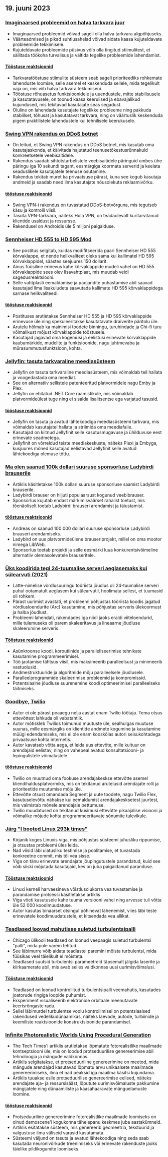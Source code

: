 

<CallToAction />

<Steps>

## 19. juuni 2023

### [Imaginaarsed probleemid on halva tarkvara juur](https://cerebralab.com/Imaginary_Problems_Are_the_Root_of_Bad_Software)

- Imaginaarsed probleemid võivad sageli olla halva tarkvara algpõhjuseks.
- Väärteadmised ja pikad suhtlusahelad võivad aidata kaasa kujuteldavate probleemide tekkimisele.
- Kujuteldavate probleemide püsivus võib olla tingitud stiimulitest, et säilitada töökoha turvalisus ja vältida tegelike probleemide lahendamist.

#### [Tööstuse reaktsioonid](http://news.ycombinator.com/item?id=36380711)

- Tarkvaratööstuse stiimulite süsteem seab sageli prioriteediks rohkemate lahenduste loomise, selle asemel et keskenduda sellele, mida tegelikult vaja on, mis viib halva tarkvara tekkimiseni.
- Tööstuse rõhuasetus funktsioonidele ja uuendustele, mitte stabiilsusele ja kasutatavusele, on toonud kaasa keerulised ja ebavajalikud kujundused, mis tekitavad kasutajate seas segadust.
- Oluline on lahendada kasutajate tegelikke probleeme ning pakkuda stabiilset, tõhusat ja kasutatavat tarkvara, ning on väärtuslik keskenduda pigem praktilistele lahendustele kui tehnilisele keerukusele.

### [Swing VPN rakendus on DDoS botnet](https://lecromee.github.io/posts/swing_vpn_ddosing_sites/)

- On leitud, et Swing VPN rakendus on DDoS botnet, mis kasutab oma kasutajaskonda, et käivitada hajutatud teenusetõkestusrünnakuid konkreetsetele veebisaitidele.
- Rakendus saadab sihtotstarbelistele veebisaitidele päringuid umbes ühe päringu iga 10 sekundi tagant, eesmärgiga koormata serverid ja keelata seaduslikele kasutajatele teenuse osutamine.
- Rakendus tekitab muret ka privaatsuse pärast, kuna see kogub kasutaja andmeid ja saadab need ilma kasutajate nõusolekuta reklaamivõrku.

#### [tööstuse reaktsioonid](http://news.ycombinator.com/item?id=36382700)

- Swing VPN-i rakendus on tuvastatud DDoS-botvõrguna, mis tegutseb käsu ja kontrolli viisil.
- Tasuta VPN-tarkvara, näiteks Hola VPN, on teadaolevalt kuritarvitanud klientide usaldust ja ressursse.
- Rakendusel on Androidis üle 5 miljoni paigalduse.

### [Sennheiser HD 555 to HD 595 Mod](http://mikebeauchamp.com/misc/sennheiser-hd-555-to-hd-595-mod/)

- See postitus selgitab, kuidas modifitseerida paari Sennheiser HD 555 kõrvaklappe, et nende helikvaliteet oleks sama kui kallimatel HD 595 kõrvaklappidel, säästes seejuures 150 dollarit.
- Ainus füüsiline erinevus kahe kõrvaklappide mudeli vahel on HD 555 kõrvaklappide sees olev lisavahtplaat, mis muudab veidi sagedusreaktsiooni.
- Selle vahtplasti eemaldamise ja padjandite puhastamise abil saavad kasutajad ilma lisakuludeta saavutada kallimate HD 595 kõrvaklappidega sarnase helikvaliteedi.

#### [tööstuse reaktsioonid](http://news.ycombinator.com/item?id=36377875)

- Postituses arutletakse Sennheiser HD 555 ja HD 595 kõrvaklappide erinevuse üle ning spekuleeritakse kasutatavate draiverite päritolu üle.
- Arutelu hõlmab ka mainimisi toodete binningu, turuhindade ja Chi-fi turu võimalikust mõjust kõrvaklappide tööstusele.
- Kasutajad jagavad oma kogemusi ja eelistusi erinevate kõrvaklappide kaubamärkide, mudelite ja funktsioonide, nagu juhtmevaba ja mürasummutusfunktsioon, kohta.

### [Jellyfin: tasuta tarkvaraline meediasüsteem](https://github.com/jellyfin/jellyfin)

- Jellyfin on tasuta tarkvaraline meediasüsteem, mis võimaldab teil hallata ja voogedastada oma meediat.
- See on alternatiiv sellistele patenteeritud platvormidele nagu Emby ja Plex.
- Jellyfin on ehitatud .NET Core raamistikule, mis võimaldab platvormideülest tuge ning ei sisalda lisalitsentse ega varjatud tasusid.

#### [tööstuse reaktsioonid](http://news.ycombinator.com/item?id=36378689)

- Jellyfin on tasuta ja avatud lähtekoodiga meediasüsteemi tarkvara, mis võimaldab kasutajatel hallata ja striimida oma meediafaile.
- Kasutajad on kiitnud Jellyfinit selle kasutusmugavuse ja ühilduvuse eest erinevate seadmetega.
- Jellyfinit on võrreldud teiste meediakeskuste, näiteks Plexi ja Embyga, kusjuures mõned kasutajad eelistavad Jellyfinit selle avatud lähtekoodiga olemuse tõttu.

### [Ma olen saanud 100k dollari suuruse sponsorluse Ladybirdi brauserile](https://twitter.com/awesomekling/status/1670298370550779905)

- Artiklis käsitletakse 100k dollari suuruse sponsorluse saamist Ladybirdi brauserile.
- Ladybirdi brauser on hiljuti populaarsust kogunud veebibrauser.
- Sponsorlus kujutab endast märkimisväärset rahalist toetust, mis tõenäoliselt toetab Ladybirdi brauseri arendamist ja täiustamist.

#### [tööstuse reaktsioonid](http://news.ycombinator.com/item?id=36377805)

- Andreas on saanud 100 000 dollari suuruse sponsorluse Ladybirdi brauseri arendamiseks.
- Ladybird on uus platvormideülene brauseriprojekt, millel on oma mootor nimega LibWeb.
- Sponsorlus toetab projekti ja selle eesmärki luua konkurentsivõimeline alternatiiv olemasolevatele brauseritele.

### [Üks koodirida tegi 24-tuumalise serveri aeglasemaks kui sülearvuti (2021)](https://pkolaczk.github.io/server-slower-than-a-laptop/)

- Latte-nimelise võrdlusuuringu tööriista jõudlus oli 24-tuumalise serveri puhul ootamatult aeglasem kui sülearvutil, hoolimata sellest, et tuumasid oli rohkem.
- Pärast uurimist avastati, et probleemi põhjustas tööriista koodis jagatud võrdlusloendurite (Arc) kasutamine, mis põhjustas serveris ülekoormust ja halba jõudlust.
- Probleemi lahendati, rakendades iga niidi jaoks eraldi viiteloendurid, mille tulemuseks oli parem skaleeritavus ja lineaarne jõudluse skaleerumine serveris.

#### [Tööstuse reaktsioonid](http://news.ycombinator.com/item?id=36376669)

- Asünkroonse koodi, koroutiinide ja paralleliseerimise tehnikate kasutamine programmeerimisel.
- Töö jaotamise tähtsus viisil, mis maksimeerib paralleelsust ja minimeerib vastuolusid.
- Andmestruktuuride ja algoritmide mõju paralleelsele jõudlusele.
- Paralleelprogrammide skaleerimise probleemid ja kompromissid.
- Potentsiaalne jõudluse suurenemine koodi optimeerimisel paralleelseks täitmiseks.

### [Goodbye, Twilio](https://blog.miguelgrinberg.com/post/goodbye-twilio)

- Autor ei ole pärast peaaegu nelja aastat enam Twilio töötaja. Tema otsus ettevõttest lahkuda oli vabatahtlik.
- Autor mõtiskleb Twilios toimunud muutuste üle, sealhulgas muutuse suunas, mille eesmärgiks on klientide andmete kogumine ja kasutamine müügi edendamiseks, mis ei ole enam kooskõlas autori seisukohtadega privaatsuse kohta internetis.
- Autor kavatseb võtta aega, et leida uus ettevõte, mille kultuur on arendajaid eelistav, ning on vahepeal avatud konsultatsiooni- ja lepingulistele võimalustele.

#### [tööstuse reaktsioonid](http://news.ycombinator.com/item?id=36382361)

- Twilio on muutnud oma fookuse arendajakeskse ettevõtte asemel kliendihaldusplatvormiks, mis on tekitanud arutelusid arendajate rolli ja prioriteetide muutumise mõju üle.
- Ettevõtte otsust omandada Segment ja uute toodete, nagu Twilio Flex, kasutuselevõttu nähakse kui eemaldumist arendajakesksetest juurtest, mis valmistab mõnele arendajale pettumuse.
- Twilio muudatused on tekitanud küsimusi ettevõtte pikaajalise visiooni ja võimalike mõjude kohta programmeeritavate sõnumite tulevikule.

### [Järg "I booted Linux 293k times"](https://rwmj.wordpress.com/2023/06/18/follow-up-to-i-booted-linux-292612-times/)

- Kirjanik koges Linuxis viga, mis põhjustas süsteemi juhusliku rippumise, ja otsustas probleemi üles leida.
- Nad viisid läbi ulatusliku testimise ja poolitamise, et tuvastada konkreetne commit, mis tõi vea sisse.
- Viga on tänu erinevate arendajate jõupingutustele parandatud, kuid see võib siiski mõjutada kasutajaid, kes on juba paigaldanud paranduse.

#### [Tööstuse reaktsioonid](http://news.ycombinator.com/item?id=36379615)

- Linuxi kerneli harvaesineva võistlusolukorra vea tuvastamise ja parandamise protsessi käsitletakse artiklis
- Viga võeti kasutusele kahe tuuma versiooni vahel ning arvesse tuli võtta üle 52 000 koodimuudatuse.
- Autor kasutas binaarset otsingul põhinevat lähenemist, viies läbi teste erinevatele koodimuudatustele, et kitsendada vea allikat.

### [Teadlased loovad mahutisse suletud turbulentsipalli](https://news.uchicago.edu/story/tempest-teacup-uchicago-physicists-make-breakthrough-creating-turbulence)

- Chicago ülikooli teadlased on loonud veepaagis suletud turbulentsi "palli", mida pole varem tehtud.
- See läbimurre võib aidata teadlastel paremini mõista turbulentsi, mida füüsikas veel täielikult ei mõisteta.
- Teadlased suutsid turbulentsi parameetreid täpsemalt jälgida laserite ja kiirkaamerate abil, mis avab selles valdkonnas uusi uurimisvõimalusi.

#### [Tööstuse reaktsioonid](http://news.ycombinator.com/item?id=36376875)

- Teadlased on loonud kontrollitud turbulentsipalli veemahutis, kasutades joatorude ringiga loopide puhumist.
- Eksperiment visualiseerib elektronide orbitaale meenutavate keerisrõngaste radu.
- Sellel läbimurdel turbulentse voolu kontrollimisel on potentsiaalsed rakendused vedelikudünaamikas, näiteks laevade, autode, turbiinide ja keemiliste reaktsioonide konstruktsioonide parandamisel.

### [Infinite Photorealistic Worlds Using Procedural Generation](https://arxiv.org/abs/2306.09310)

- The Tech Times'i artiklis arutletakse lõpmatute fotorealistlike maailmade kontseptsiooni üle, mis on loodud protseduurilise genereerimise abil tehnoloogia ja mängude valdkonnas.
- Artiklis selgitatakse, et protseduuriline genereerimine on meetod, mida mängude arendajad kasutavad lõpmatu arvu unikaalsete maailmade genereerimiseks, ilma et nad peaksid iga maailma käsitsi kujundama.
- Artiklis tuuakse esile protseduurilise genereerimise eelised, näiteks arendajate aja- ja ressursisääst, lõputute uurimisvõimaluste pakkumine mängijatele ning dünaamiliste ja kaasahaaravate mänguelamuste loomine.

#### [tööstuse reaktsioonid](http://news.ycombinator.com/item?id=36376071)

- Protseduuriline genereerimine fotorealistlike maailmade loomiseks on olnud demoscene'i kogukonna tähelepanu keskmes juba aastakümneid.
- Artiklis esitatakse süsteem, mis genereerib geomeetria, tekstuurid ja valgustuse ilma väliseid varasid kasutamata.
- Süsteemi väljund on tasuta ja avatud lähtekoodiga ning seda saab kasutada neuronivõrkude treenimiseks või erinevate rakenduste jaoks täielike pildikogumite loomiseks.

</Steps>
